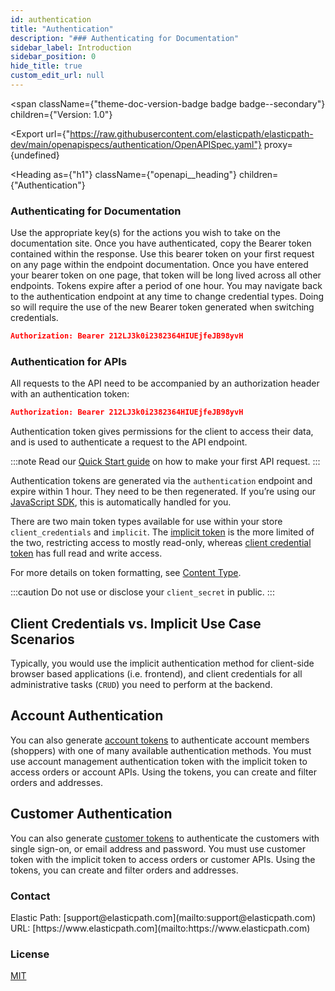 ```yaml
---
id: authentication
title: "Authentication"
description: "### Authenticating for Documentation"
sidebar_label: Introduction
sidebar_position: 0
hide_title: true
custom_edit_url: null
---
```



<span
  className={"theme-doc-version-badge badge badge--secondary"}
  children={"Version: 1.0"}
>
</span>

<Export
  url={"https://raw.githubusercontent.com/elasticpath/elasticpath-dev/main/openapispecs/authentication/OpenAPISpec.yaml"}
  proxy={undefined}
>
  
</Export>

<Heading
  as={"h1"}
  className={"openapi__heading"}
  children={"Authentication"}
>
</Heading>




### Authenticating for Documentation

Use the appropriate key(s) for the actions you wish to take on the documentation site. Once you have authenticated, copy the Bearer token contained within the response. Use this bearer token on your first request on any page within the endpoint documentation. Once you have entered your bearer token on one page, that token will be long lived across all other endpoints. Tokens expire after a period of one hour. You may navigate back to the authentication endpoint at any time to change credential types. Doing so will require the use of the new Bearer token generated when switching credentials.  

```json
Authorization: Bearer 212LJ3k0i2382364HIUEjfeJB98yvH
```

### Authentication for APIs

All requests to the API need to be accompanied by an authorization header with an authentication token:

```json
Authorization: Bearer 212LJ3k0i2382364HIUEjfeJB98yvH
```

Authentication token gives permissions for the client to access their data, and is used to authenticate a request to the API endpoint.

:::note
Read our [Quick Start guide](/guides/Getting-Started/your-first-api-request) on how to make your first API request.
:::

Authentication tokens are generated via the `authentication` endpoint and expire within 1 hour. They need to be then regenerated. If you’re using our [JavaScript SDK](https://github.com/moltin/js-sdk), this is automatically handled for you.

There are two main token types available for use within your store `client_credentials` and `implicit`. The [implicit token](/docs/authentication/Tokens/implicit-token) is the more limited of the two, restricting access to mostly read-only, whereas [client credential token](/docs/authentication/Tokens/client-credential-token) has full read and write access.

For more details on token formatting, see [Content Type](/guides/Getting-Started/content-type).

:::caution
Do not use or disclose your `client_secret` in public.
:::

## Client Credentials vs. Implicit Use Case Scenarios

Typically, you would use the implicit authentication method for client-side browser based applications (i.e. frontend), and client credentials for all administrative tasks (`CRUD`) you need to perform at the backend.

## Account Authentication

You can also generate [account tokens](/docs/api/accounts/post-v-2-account-members-tokens) to authenticate account members (shoppers) with one of many available authentication methods. You must use account management authentication token with the implicit token to access orders or account APIs. Using the tokens, you can create and filter orders and addresses.

## Customer Authentication

You can also generate [customer tokens](/docs/customer-management/customer-management-api/customer-tokens#post-generate-a-token) to authenticate the customers with single sign-on, or email address and password. You must use customer token with the implicit token to access orders or customer APIs. Using the tokens, you can create and filter orders and addresses.


<div
  style={{"display":"flex","flexDirection":"column","marginBottom":"var(--ifm-paragraph-margin-bottom)"}}
>
  <h3
    style={{"marginBottom":"0.25rem"}}
  >
    Contact
  </h3><span>
    Elastic Path: [support@elasticpath.com](mailto:support@elasticpath.com)
  </span><span>
    URL: [https://www.elasticpath.com](mailto:https://www.elasticpath.com)
  </span>
</div><div
  style={{"marginBottom":"var(--ifm-paragraph-margin-bottom)"}}
>
  <h3
    style={{"marginBottom":"0.25rem"}}
  >
    License
  </h3><a
    href={"https://elasticpath.dev"}
  >
    MIT
  </a>
</div>
      